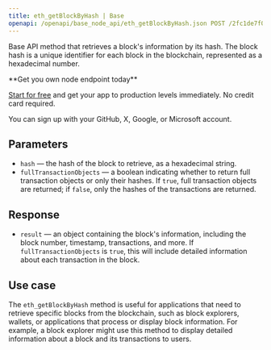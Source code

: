---
title: eth_getBlockByHash | Base
openapi: /openapi/base_node_api/eth_getBlockByHash.json POST /2fc1de7f08c0465f6a28e3c355e0cb14
---

Base API method that retrieves a block's information by its hash. The block hash is a unique identifier for each block in the blockchain, represented as a hexadecimal number.

<Check>
**Get you own node endpoint today**

[Start for free](https://console.chainstack.com/) and get your app to production levels immediately. No credit card required.

You can sign up with your GitHub, X, Google, or Microsoft account.
</Check>


## Parameters

* `hash` — the hash of the block to retrieve, as a hexadecimal string.
* `fullTransactionObjects` — a boolean indicating whether to return full transaction objects or only their hashes. If `true`, full transaction objects are returned; if `false`, only the hashes of the transactions are returned.

## Response

* `result` — an object containing the block's information, including the block number, timestamp, transactions, and more. If `fullTransactionObjects` is `true`, this will include detailed information about each transaction in the block.

## Use case

The `eth_getBlockByHash` method is useful for applications that need to retrieve specific blocks from the blockchain, such as block explorers, wallets, or applications that process or display block information. For example, a block explorer might use this method to display detailed information about a block and its transactions to users.
